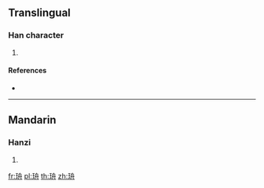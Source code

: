 {{character info/new}}
==Translingual==

===Han character===
{{Han char|rn=96|rad=玉|as=06|sn=10|four=17140|canj=MGHBY|ids=⿰𤣩舟}}

# {{defn|Han|sort=玉06}}

====References====
* {{Han ref|kx=0730.180|dkj=20944|dj=1142.040|hdz=21112.010|uh=73D8|ud=29656|bh=D2BA|bd=53946}}

----

==Mandarin==

===Hanzi===
{{cmn-hanzi|pin=[[zhōu]] ([[zhou1]])|wg=chou<sup>1</sup>}}

# {{defn|lang=cmn|sort=玉06}}

[[fr:珘]]
[[pl:珘]]
[[th:珘]]
[[zh:珘]]